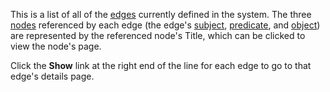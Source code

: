 <!-- Copyright (c)  2010  Glen E. Ivey
     Permission is granted to copy, distribute and/or modify this document
     under the terms of the GNU Free Documentation License, Version 1.3;
     with no Invariant Sections, no Front-Cover Texts, and no Back-Cover Texts.
     A copy of the license is in the file COPYING.DOCUMENTATION
  -->
This is a list of all of the [http://wiki.wontology.org/wiki/help.php?title=WmHelp:GlossaryAtoO#anchor_Edge edges] currently defined in the system.  The three [http://wiki.wontology.org/wiki/help.php?title=WmHelp:GlossaryAtoO#anchor_Node nodes] referenced by each edge (the edge's [http://wiki.wontology.org/wiki/help.php?title=WmHelp:GlossaryPtoZ#anchor_Subject subject], [http://wiki.wontology.org/wiki/help.php?title=WmHelp:GlossaryPtoZ#anchor_Predicate predicate], and [http://wiki.wontology.org/wiki/help.php?title=WmHelp:GlossaryAtoO#anchor_Object object]) are represented by the referenced node's Title, which can be clicked to view the node's page.

Click the '''Show''' link at the right end of the line for each edge to go to that edge's details page.
